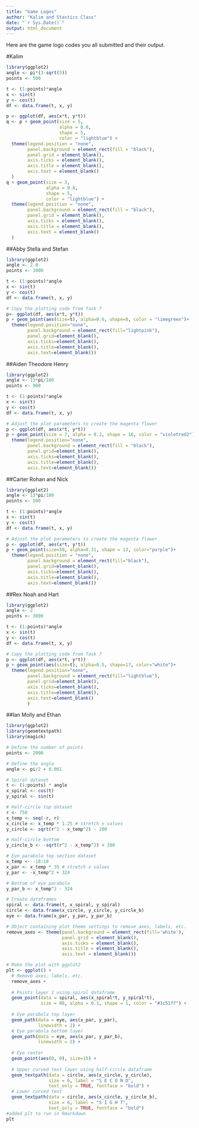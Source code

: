 ```yaml
---
title: "Game Logos"
author: "Kalim and Stastics Class"
date: "`r Sys.Date()`"
output: html_document
---
```


Here are the game logo codes you all submitted and their output.

#Kalim
```r
library(ggplot2)
angle <- pi*(3-sqrt(5))
points <- 500

t <- (1:points)*angle
x <- sin(t)
y <- cos(t)
df <- data.frame(t, x, y)

p <- ggplot(df, aes(x*t, y*t))
q <- p + geom_point(size = 5, 
                    alpha = 0.8, 
                    shape = 5, 
                    color = "lightblue") + 
  theme(legend.position = "none",
        panel.background = element_rect(fill = "black"),
        panel.grid = element_blank(),
        axis.ticks = element_blank(),
        axis.title = element_blank(),
        axis.text = element_blank()
  )
q + geom_point(size = 3, 
               alpha = 0.8, 
               shape = 5, 
               color = "lightblue") + 
  theme(legend.position = "none",
        panel.background = element_rect(fill = "black"),
        panel.grid = element_blank(),
        axis.ticks = element_blank(),
        axis.title = element_blank(),
        axis.text = element_blank()
  )

```

##Abby Stella and Stefan
```r
library(ggplot2)
angle <- 2.0
points <- 1000

t <- (1:points)*angle
x <- sin(t)
y <- cos(t)
df <- data.frame(t, x, y)

# Copy the plotting code from Task 7
p<- ggplot(df, aes(x*t, y*t))
p + geom_point(aes(size=t), alpha=0.6, shape=8, color = "limegreen")+
  theme(legend.position="none",
        panel.background = element_rect(fill="lightpink"),
        panel.grid=element_blank(),
        axis.ticks=element_blank(),
        axis.title=element_blank(),
        axis.text=element_blank())
```

##Aiden Theodore Henry
```r
library(ggplot2)
angle <- 13*pi/180
points <- 900

t <- (1:points)*angle
x <- sin(t)
y <- cos(t)
df <- data.frame(t, x, y)

# Adjust the plot parameters to create the magenta flower
p <- ggplot(df, aes(x*t, y*t))
p + geom_point(size = 7, alpha = 0.2, shape = 16, color = "violetred2")+
  theme(legend.position="none",
        panel.background = element_rect(fill = "black"),
        panel.grid=element_blank(),
        axis.ticks=element_blank(),
        axis.title=element_blank(),
        axis.text=element_blank())
```

##Carter Rohan and Nick
```r
library(ggplot2)
angle <- 13*pi/180
points <- 500

t <- (1:points)*angle
x <- sin(t)
y <- cos(t)
df <- data.frame(t, x, y)

# Adjust the plot parameters to create the magenta flower
p <- ggplot(df, aes(x*t, y*t))
p + geom_point(size=50, alpha=0.31, shape = 13, color="purple")+ 
  theme(legend.position = "none",
        panel.background = element_rect(fill="black"),
        panel.grid=element_blank(),
        axis.ticks=element_blank(),
        axis.title=element_blank(),
        axis.text=element_blank())
```

##Rex Noah and Hart
```r
library(ggplot2)
angle <- 2
points <- 3000

t <- (1:points)*angle
x <- sin(t)
y <- cos(t)
df <- data.frame(t, x, y)

# Copy the plotting code from Task 7
p <- ggplot(df, aes(x*t, y*t))
p + geom_point(aes(size=t), alpha=0.5, shape=17, color="white")+
  theme(legend.position="none",
        panel.background = element_rect(fill="lightblue"),
        panel.grid=element_blank(),
        axis.ticks=element_blank(),
        axis.title=element_blank(),
        axis.text=element_blank()
        )

```

##Ian Molly and Ethan
```r
library(ggplot2)
library(geomtextpath)
library(magick)

# Define the number of points
points <- 2000

# Define the angle
angle <- pi/2 + 0.001

# Spiral dataset
t <- (1:points) * angle
x_spiral <- cos(t)
y_spiral <- sin(t)

# Half-circle top dataset
r <- 750
x_temp <- seq(-r, r)
x_circle <- x_temp * 1.25 # stretch x values
y_circle <- sqrt(r^2 - x_temp^2) - 200

# Half-circle bottom
y_circle_b <- -sqrt(r^2 - x_temp^2) + 200

# Eye parabola top section dataset
x_temp <- -18:18
x_par <- x_temp * 35 # stretch x values
y_par <- -x_temp^2 + 324

# Bottom of eye parabola
y_par_b <- x_temp^2 - 324

# Create dataframes
spiral <- data.frame(t, x_spiral, y_spiral)
circle <- data.frame(x_circle, y_circle, y_circle_b)
eye <- data.frame(x_par, y_par, y_par_b)

# Object containing plot theme settings to remove axes, labels, etc.
remove_axes <- theme(panel.background = element_rect(fill='white'),
                     panel.grid = element_blank(),
                     axis.ticks = element_blank(),
                     axis.title = element_blank(),
                     axis.text = element_blank())

# Make the plot with ggplot2
plt <- ggplot() +
  # Remove axes, labels, etc.
  remove_axes + 
  
  # Points layer 1 using spiral dataframe
  geom_point(data = spiral, aes(x_spiral*t, y_spiral*t), 
             size = 80, alpha = 0.1, shape = 1, color = "#1c51ff") + 
  
  # Eye parabola top layer
  geom_path(data = eye, aes(x_par, y_par),
            linewidth = 2) + 
  # Eye parabola bottom layer
  geom_path(data = eye, aes(x_par, y_par_b),
            linewidth = 2) +
  
  # Eye center
  geom_point(aes(0, 0), size=15) +
  
  # Upper curved text layer using half-circle dataframe
  geom_textpath(data = circle, aes(x_circle, y_circle), 
                size = 6, label = "S E C O N D", 
                text_only = TRUE, fontface = "bold") +
  # Lower curved text
  geom_textpath(data = circle, aes(x_circle, y_circle_b), 
                size = 6, label = "S I G H T", 
                text_only = TRUE, fontface = "bold")
#added plt to run in Rmarkdown
plt
```
